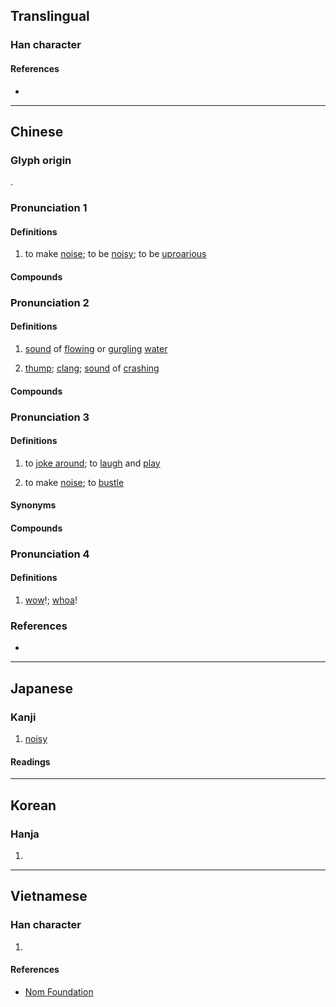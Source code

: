 {{also|哗|譁}}
{{character info}}
==Translingual==

===Han character===
{{Han char|rn=30|rad=口|as=12|sn=15|four=64054|canj=RTMJ|ids=⿰口華}}

====References====
* {{Han ref|kx=0206.210|dkj=04235|hdz=10665.050|uh=5629|ud=22057|bh=BC4D|bd=48205}}

----

==Chinese==

===Glyph origin===
{{Han etym}}
{{Han compound|口|華|ls=psc|c1=s|c2=p|t1=mouth}}.

===Pronunciation 1===
{{zh-forms|t2=譁|s=哗|ns=⿰讠华}}
{{zh-pron
|m=huá
|c=waa1,jip6
|c_note=jip6 - rare
|mn=hoa/ml:hôa
|mn-t=hua1
|mc=y
|oc=y
|cat=v
}}

====Definitions====
{{zh-hanzi}}

# to make [[noise]]; to be [[noisy]]; to be [[uproarious]]

====Compounds====
{{zh-der|喧嘩|嘩然|嘩眾取寵|嘩世取寵|嘩變|語笑喧嘩|嘩噪|嘩囂|嘩笑|嘩釦}}

===Pronunciation 2===
{{zh-forms|s=哗|ns=⿰讠华}}
{{zh-pron
|m=huā
|c=waa1,waa4,faa1,jip6
|c_note=faa1, jip6 - rare
|mn=xm:khôa/xm:hôa/qz:hoa
|mn_note=Xiamen: khôa - vernacular; hôa - literary
|mn-t=hua1
|cat=n
}}

====Definitions====
{{zh-hanzi}}

# {{lb|zh|onomatopoeia}} [[sound]] of [[flowing]] or [[gurgling]] [[water]]
# {{lb|zh|onomatopoeia}} [[thump]]; [[clang]]; [[sound]] of [[crashing]]

====Compounds====
{{zh-der|嘩啦|嘩啦啦|嘩喇喇|白嘩嘩|稀里嘩啦}}

===Pronunciation 3===
{{zh-forms|s=哗|ns=⿰讠华}}
{{zh-pron
|mn=xm,zz,tw:hōa/qz:hǒa/twv:hoa
|cat=v
}}

====Definitions====
{{zh-hanzi}}

# {{lb|zh|Min Nan}} to [[joke around]]; to [[laugh]] and [[play]]
# {{lb|zh|Min Nan}} to make [[noise]]; to [[bustle]]

====Synonyms====
{{zh-dial|開玩笑}}

====Compounds====
{{zh-der|嘻嘻嘩嘩:hi-hi-hōa-hōa;Min Nan|嘩酒|嘩嘩滾|嘩嘩叫|嘩嘩嚷|講嘩|摽嘩|摽滾嘩|喊嘩|嘩嘩吼|嘩滾|反嘩|滾嘩}}

===Pronunciation 4===
{{zh-forms|s=哗|ns=⿰讠华}}
{{zh-pron
|c=waa3
|cat=intj
}}

====Definitions====
{{zh-hanzi}}

# {{lb|zh|Cantonese}} [[wow]]!; [[whoa]]! {{gloss|used to express surprise or admiration}}
#: {{zh-x|嘩{waa3}，咁 多 人 嘅{ge2}？|'''Whoa''', why are there so many people?|C}}
#: {{zh-x|嘩{waa3}，好 靚 呀！|'''Wow''', it's so pretty!|C}}

===References===
* {{R:yue:Hanzi}}

----

==Japanese==

===Kanji===
{{ja-kanji|grade=n|rs=口10}}

# [[noisy]]

====Readings====
{{ja-readings
|goon=げ<げ<ぐゑ
|kanon=か<くわ
|kun=かまびす-し.い
}}

----

==Korean==

===Hanja===
{{ko-hanja|hangeul=화|rv=hwa|mr=hwa}}

# {{rfdef|ko|sort=口10}}

----

==Vietnamese==

===Han character===
{{vi-readings|reading=hoa|rs=口10}}

# {{rfdef|vi|sort=口10}}

====References====
* [http://nomfoundation.org/common/nom_details.php?codepoint=5629 Nom Foundation]